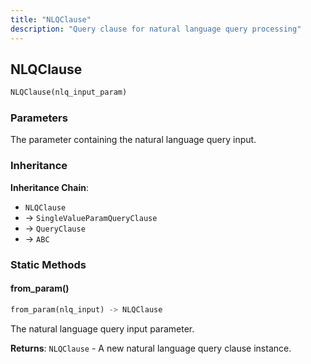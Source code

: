 ```yaml
---
title: "NLQClause"
description: "Query clause for natural language query processing"
---
```


## NLQClause

```python
NLQClause(nlq_input_param)
```

### Parameters

<ParamField path="nlq_input_param" type="TypedParam | Evaluated[TypedParam]" required>
The parameter containing the natural language query input.
</ParamField>

### Inheritance

**Inheritance Chain**: 
- `NLQClause` 
- → `SingleValueParamQueryClause`
- → `QueryClause`
- → `ABC`

### Static Methods

#### from_param()

```python
from_param(nlq_input) -> NLQClause
```

<ParamField path="nlq_input" type="StrParamType" required>
The natural language query input parameter.
</ParamField>

**Returns**: `NLQClause` - A new natural language query clause instance.